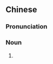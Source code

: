 {{also|湿纳纳}}
==Chinese==
{{zh-forms|s=湿纳纳|t2=溼納納}}

===Pronunciation===
{{zh-pron
|c=sap1 nap6 nap6
|cat=n
}}

===Noun===
{{zh-noun}}

# {{zh-alt-form|濕𣲷𣲷}}